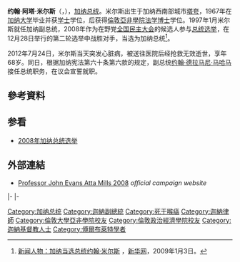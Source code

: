 {{Infobox Officeholder
|name          = 约翰·阿塔·米尔斯<br />John Atta Mills
|image         = John Atta-Mills election poster.jpg
|office        = {{GHA}}[[迦納總統|第四共和第3任總統]]
|vicepresident = [[约翰·德拉马尼·马哈马|约翰·德拉马尼·马哈马]]
|term_start    = 2009年1月7日
|term_end      = 2012年7月24日
|predecessor   = [[约翰·阿吉耶库姆·库福尔|约翰·阿吉耶库姆·库福尔]]
|successor     = [[约翰·德拉马尼·马哈马|约翰·德拉马尼·马哈马]]
| birthdate = {{birth date|df=yes|1944|7|21}}
|birth_place   = [[英属黄金海岸|英属黄金海岸]]<small>（现[[加纳|加纳]]）
| deathdate = {{death date and age|df=yes|2012|7|24|1944|7|21}}
|death_place   = [[迦納|迦納]][[阿克拉|阿克拉]]
|resting_place = [[迦納|迦納]][[阿克拉|阿克拉]]Asomdwee公園
|party         = [[National_Democratic_Congress_(Ghana)|National Democratic Congress]]
|spouse        = Ernestina Naaduu
|residence     = [[Osu_Castle|Osu Castle]] 
|alma_mater    = [[加纳大学|加纳大学]]<br>[[伦敦政治经济学院|伦敦政治经济学院]]<br>[[伦敦大学亚非学院|伦敦大学亚非学院]]
|profession    = [[教授|教授]]
|religion      = [[循道宗|循道宗]]
|website       = [http://www.presidency.gov.gh/ The Presidency]<br />[http://www.attamills.org/ 约翰·阿塔·米尔斯]
}}
'''约翰·阿塔·米尔斯'''（{{lang-en|'''John Atta Mills'''}}，{{bd|1944年|7月21日|2012年|7月24日|catIdx=Mills}}），[[加纳|加纳]][[加纳总统|总统]]。米尔斯出生于加纳西南部城市[[塔夸|塔夸]]，1967年在[[加纳大学|加纳大学]]毕业并获[[学士|学士]]学位，后获得[[倫敦亞非學院|倫敦亞非學院]][[法学博士|法学博士]]学位。1997年1月米尔斯就任加纳副总统，2008年作为在野党[[全国民主大会|全国民主大会]]的候选人参与[[2008年加纳总统选举|总统选举]]，在12月28日举行的第二轮选举中战胜对手，当选为加纳总统<ref>[http://news.xinhuanet.com/world/2009-01/03/content_10598344.htm 新闻人物：加纳当选总统约翰·米尔斯] {{Wayback|url=http://news.xinhuanet.com/world/2009-01/03/content_10598344.htm |date=20101119105146 }}，[[新华网|新华网]]，2009年1月3日。</ref>。

2012年7月24日，米尔斯当天突发心脏病，被送往医院后经抢救无效逝世，享年68岁。同日，根据加纳宪法第六十条第六款的规定，副总统[[约翰·德拉马尼·马哈马|约翰·德拉马尼·马哈马]]接任总统职务，在议会宣誓就职。

== 參考資料 ==
{{reflist}}

== 参看 ==
* [[2008年加纳总统选举|2008年加纳总统选举]]

==外部連結==
{{commons category|John Atta Mills}}
*[https://web.archive.org/web/20161219044907/http://attamills2008.com/ Professor John Evans Atta Mills 2008] ''official campaign website''

{{s-start}}
{{s-off}}
{{s-bef|before=[[Kow_Nkensen_Arkaah|Kow Nkensen Arkaah]]}}
{{s-ttl|title=[[加纳副总统|加纳副总统]]|years=1997–2001}}
{{s-aft|after=[[Aliu_Mahama|Aliu Mahama]]}}
|-
{{s-bef|before=[[约翰·阿吉耶库姆·库福尔|约翰·阿吉耶库姆·库福尔]]}}
{{s-ttl|title=[[加纳总统|加纳总统]]|years=2009–2012}}
{{s-aft|after=[[约翰·德拉马尼·马哈马|约翰·德拉马尼·马哈马]]}}
|-
{{s-ppo}}
{{s-bef|before=[[Jerry_Rawlings|Jerry Rawlings]]}}
{{s-ttl|title=[[National_Democratic_Congress_(Ghana)|National Democratic Congress]] nominee for [[List_of_heads_of_state_of_Ghana|President of Ghana]]|years=[[Ghanaian_presidential_election,_2000|2000]], [[Ghanaian_presidential_election,_2004|2004]], [[Ghanaian_general_election,_2008|2008]]}}
{{s-aft|after=[[John_Dramani_Mahama|John Dramani Mahama]]}}
{{s-end}}

{{加纳总统}}

{{Authority control}}
{{DEFAULTSORT:Mills, John Evans Atta}}
[[Category:加纳总统|Category:加纳总统]]
[[Category:迦納副總統|Category:迦納副總統]]
[[Category:死于喉癌|Category:死于喉癌]]
[[Category:迦納律師|Category:迦納律師]]
[[Category:倫敦大學亞非學院校友|Category:倫敦大學亞非學院校友]]
[[Category:倫敦政治經濟學院校友|Category:倫敦政治經濟學院校友]]
[[Category:迦納基督教人士|Category:迦納基督教人士]]
[[Category:傅爾布萊特學者|Category:傅爾布萊特學者]]